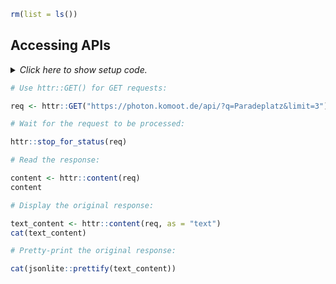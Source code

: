 ```r
rm(list = ls())
```


## Accessing APIs

<details><summary>*Click here to show setup code.*</summary>
```r
### Accessing APIs

```
```r
library(tidyverse)
library(here)
```
</details>


```r
# Use httr::GET() for GET requests:
```
```r
req <- httr::GET("https://photon.komoot.de/api/?q=Paradeplatz&limit=3")
```


```r
# Wait for the request to be processed:
```
```r
httr::stop_for_status(req)
```


```r
# Read the response:
```
```r
content <- httr::content(req)
content
```


```r
# Display the original response:
```
```r
text_content <- httr::content(req, as = "text")
cat(text_content)
```


```r
# Pretty-print the original response:
```
```r
cat(jsonlite::prettify(text_content))
```
